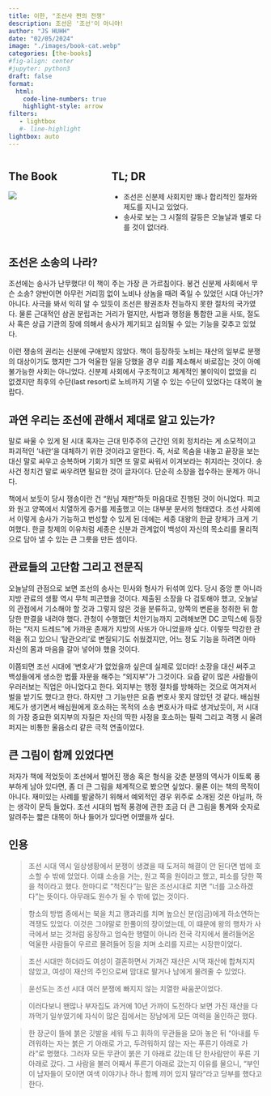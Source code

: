 ```yaml
---
title: 이한, "조선사 쩐의 전쟁"
description: 조선은 '조선'이 아니야!
author: "JS HUHH"
date: "02/05/2024"
image: "./images/book-cat.webp"
categories: [the-books]
#fig-align: center
#jupyter: python3
draft: false
format:
  html:
    code-line-numbers: true
    highlight-style: arrow
filters:
   - lightbox
   #- line-highlight
lightbox: auto
---
```


::: columns
::: {.column width="30%"}
## The Book
[![](https://image.aladin.co.kr/product/33158/87/cover500/e862532129_1.jpg)](https://www.aladin.co.kr/shop/wproduct.aspx?ItemId=331588744)
:::

:::{.column width="5%"}
:::

::: {.column width="65%"}
## TL; DR
- 조선은 신분제 사회지만 꽤나 합리적인 절차와 제도를 지니고 있었다. 
- 송사로 보는 그 시절의 갈등은 오늘날과 별로 다를 것이 없더라. 
:::
:::

## 조선은 소송의 나라? 

조선에는 송사가 난무했다! 이 책이 주는 가장 큰 가르침이다. 봉건 신분제 사회에서 무슨 소송? 양반이면 아무런 거리낌 없이 노비나 상놈을 때려 죽일 수 있었던 시대 아닌가? 아니다. 사극을 봐서 익히 알 수 있듯이 조선은 왕권조차 전능하지 못한 절차의 국가였다. 물론 근대적인 삼권 분립과는 거리가 멀지만, 사법과 행정을 통합한 고을 사또, 절도사 혹은 상급 기관의 장에 의해서 송사가 제기되고 심의될 수 있는 기능을 갖추고 있었다.  

이런 쟁송의 권리는 신분에 구애받지 않았다. 책이 등장하듯 노비는 재산의 일부로 분쟁의 대상이기도 했지만 그가 억울한 일을 당했을 경우 리를 제소해서 바로잡는 것이 아예 불가능한 사회는 아니었다. 신분제 사회에서 구조적이고 체계적인 불이익이 없었을 리 없겠지만 최후의 수단(last resort)로 노비까지 기댈 수 있는 수단이 있었다는 대목이 놀랍다. 

## 과연 우리는 조선에 관해서 제대로 알고 있는가? 

말로 싸울 수 있게 된 시대 혹자는 근대 민주주의 근간인 의회 정치라는 게 소모적이고 파괴적인 ’내란’을 대체하기 위한 것이라고 말한다. 즉, 서로 목숨을 내놓고 끝장을 보는 대신 말로 싸우고 승복하며 기회가 되면 또 말로 싸워서 이겨보라는 취지라는 것이다. 송사건 정치건 말로 싸우려면 필요한 것이 글자이다. 단순히 소장을 접수하는 문제가 아니다. 

책에서 보듯이 당시 쟁송이란 건 “원님 재판”하듯 마음대로 진행된 것이 아니었다. 피고와 원고 양쪽에서 치열하게 증거를 제출했고 이는 대부분 문서의 형태였다. 조선 사회에서 이렇게 송사가 가능하고 번성할 수 있게 된 데에는 세종 대왕의 한글 창제가 크게 기여했다. 한글 창제의 이유처럼 세종은 신분과 관계없이 백성이 자신의 목소리를 물리적으로 담아 낼 수 있는 큰 그릇을 만든 셈이다. 

## 관료들의 고단함 그리고 전문직 

오늘날의 관점으로 보면 조선의 송사는 민사와 형사가 뒤섞여 있다. 당시 중앙 뿐 아니라 지방 관료의 생활 역시 무척 피곤했을 것이다. 제출된 소장을 다 검토해야 했고, 오늘날의 관점에서 기소해야 할 것과 그렇지 않은 것을 분류하고, 양쪽의 변론을 청취한 뒤 합당한 판결을 내려야 했다. 관청이 수행했던 치안기능까지 고려해보면 DC 코믹스에 등장하는 “저지 드레드”에 가까운 존재가 지방의 사또가 아니었을까 싶다. 이렇듯 막강한 관력을 쥐고 있으니 ’탐관오리’로 변질되기도 쉬웠겠지만, 어느 정도 기능을 하려면 아마 자신의 몸과 마음을 갈아 넣어야 했을 것이다. 

이쯤되면 조선 시대에 ’변호사’가 없었을까 싶은데 실제로 있더라! 소장을 대신 써주고 백성들에게 생소한 법률 자문을 해주는 “외지부”가 그것이다. 요즘 같이 많은 사람들이 우러러보는 직업은 아니었다고 한다. 외지부는 행정 절차를 방해하는 것으로 여겨져서 벌을 받기도 했다고 한다. 하지만 그 기능만은 요즘 변호사 못지 않았던 것 같다. 배심원 제도가 생기면서 배심원에게 호소하는 목적의 소송 변호사가 따로 생겨났듯이, 저 시대의 가장 중요한 외지부의 자질은 자신의 딱한 사정을 호소하는 필력 그리고 격쟁 시 울려 퍼지는 비통한 울음소리 같은 극적 연출이었다. 

## 큰 그림이 함께 있었다면 

저자가 책에 적었듯이 조선에서 벌어진 쟁송 혹은 형식을 갖춘 분쟁의 역사가 이토록 풍부하게 남아 있다면, 좀 더 큰 그림을 체계적으로 봤으면 싶었다. 물론 이는 책의 목적이 아니다. 재미있는 사례를 발굴하기 위해서 예외적인 경우 위주로 소개된 것은 아닐까, 하는 생각이 문득 들었다. 조선 시대의 법적 풍경에 관한 조금 더 큰 그림을 통계와 숫자로 알려주는 짧은 대목이 하나 들어가 있다면 어땠을까 싶다.

## 인용 

> 조선 시대 역시 일상생황에서 분쟁이 생겼을 때 도저히 해결이 안 된다면 법에 호소할 수 밖에 었었다. 이떄 소송을 거는, 원고 쪽을 원이라고 했고, 피소를 당한 쪽을 척이라고 했다. 한마디로 "척진다"는 말은 조선시대로 치면 "너를 고소하겠다"는 뜻이다. 아무래도 원수가 될 수 밖에 없는 것이다. 


> 항소의 방법 중에서는 북을 치고 꽹과리를 치며 높으신 분(임금)에게 하소연하는 격쟁도 있었다. 이것은 그야말로 한풀이의 장이었는데, 이 떄문에 왕의 행차가 사극에서 보는 것처럼 웅장하고 엄숙한 행렬이 아니라 전국 각지에서 몰려들어온 억울한 사람들이 우르르 몰려들어 징을 치며 소리를 지르는 시장판이었다. 

> 조선 시대만 하더라도 여성이 결혼하면서 가져간 재산은 시댁 재산에 합쳐지지 않았고, 여성이 재산의 주인으로써 맘대로 팔거나 남에게 물려줄 수 있었다. 

> 윤선도는 조선 시대 여러 분쟁에 빠지지 않는 치열한 싸움꾼이었다.

> 이러다보니 왠많나 부자집도 과거에 10년 가까이 도전하다 보면 가진 재산을 다 까먹기 일쑤였기에 자식이 많은 집에서는 장남에게 모든 여력을 올인하곤 했다. 

> 한 장군이 뜰에 붉은 깃발을 세워 두고 휘하의 무관들을 모아 놓은 뒤 "아내를 두려워하는 자는 붉은 기 아래로 가고, 두려워하지 않는 자는 푸른기 아래로 가라"로 명했다. 그러자 모든 무관이 붉은 기 아래로 갔는데 단 한사람만이 푸른 기 아래로 갔다. 그 사람을 불러 어째서 푸른기 아래로 갔는지 이유를 물으니, "부인이 남자들이 모이면 여색 이야기나 하나 함께 끼어 있지 말라"라고 당부를 했다고 한다. 






